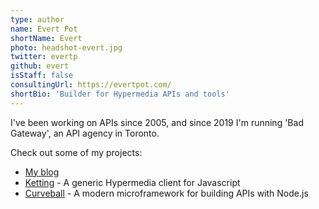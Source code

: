 ```yaml
---
type: author
name: Evert Pot
shortName: Evert 
photo: headshot-evert.jpg
twitter: evertp
github: evert
isStaff: false
consultingUrl: https://evertpot.com/
shortBio: 'Builder for Hypermedia APIs and tools'
---
```


I've been working on APIs since 2005, and since 2019 I'm running
'Bad Gateway', an API agency in Toronto.

Check out some of my projects:

* [My blog](https://evertpot.com/)
* [Ketting](https://github.com/evert/ketting) - A generic Hypermedia client for Javascript
* [Curveball](https://github.com/curveball) - A modern microframework for building APIs with Node.js
